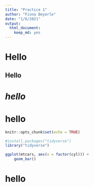 ```yaml
---
title: "Practice 1"
author: "Fiona Beyerle"
date: "1/6/2021"
output: 
  html_document: 
    keep_md: yes
---
```

# Hello
## Hello 
# _hello_ 
# **hello**
```r
knitr::opts_chunk$set(echo = TRUE)
```

```r
#install.packages("tidyverse")
library("tidyverse")
```

```r
ggplot(mtcars, aes(x = factor(cyl))) +
    geom_bar()
```

# hello



